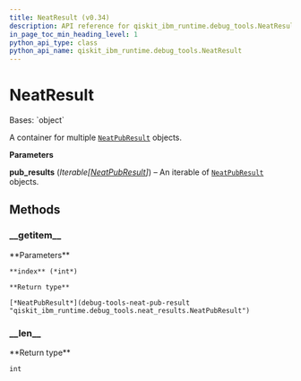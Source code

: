 ```yaml
---
title: NeatResult (v0.34)
description: API reference for qiskit_ibm_runtime.debug_tools.NeatResult in qiskit-ibm-runtime v0.34
in_page_toc_min_heading_level: 1
python_api_type: class
python_api_name: qiskit_ibm_runtime.debug_tools.NeatResult
---
```


# NeatResult

<Class id="qiskit_ibm_runtime.debug_tools.NeatResult" isDedicatedPage={true} github="https://github.com/Qiskit/qiskit-ibm-runtime/tree/stable/0.34/qiskit_ibm_runtime/debug_tools/neat_results.py#L118-L138" signature="NeatResult(pub_results)" modifiers="class">
  Bases: `object`

  A container for multiple [`NeatPubResult`](debug-tools-neat-pub-result "qiskit_ibm_runtime.debug_tools.NeatPubResult") objects.

  **Parameters**

  **pub\_results** (*Iterable\[*[*NeatPubResult*](debug-tools-neat-pub-result "qiskit_ibm_runtime.debug_tools.NeatPubResult")*]*) – An iterable of [`NeatPubResult`](debug-tools-neat-pub-result "qiskit_ibm_runtime.debug_tools.NeatPubResult") objects.

  ## Methods

  ### \_\_getitem\_\_

  <Function id="qiskit_ibm_runtime.debug_tools.NeatResult.__getitem__" github="https://github.com/Qiskit/qiskit-ibm-runtime/tree/stable/0.34/qiskit_ibm_runtime/debug_tools/neat_results.py#L128-L129" signature="__getitem__(index)">
    **Parameters**

    **index** (*int*)

    **Return type**

    [*NeatPubResult*](debug-tools-neat-pub-result "qiskit_ibm_runtime.debug_tools.neat_results.NeatPubResult")
  </Function>

  ### \_\_len\_\_

  <Function id="qiskit_ibm_runtime.debug_tools.NeatResult.__len__" github="https://github.com/Qiskit/qiskit-ibm-runtime/tree/stable/0.34/qiskit_ibm_runtime/debug_tools/neat_results.py#L131-L132" signature="__len__()">
    **Return type**

    int
  </Function>
</Class>

